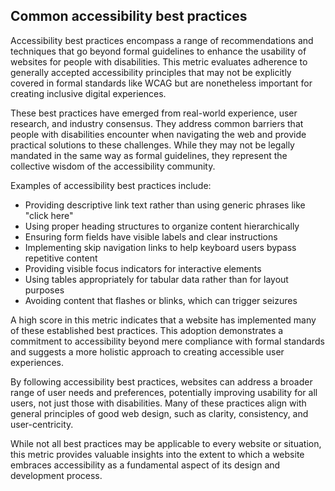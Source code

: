 ## Common accessibility best practices

Accessibility best practices encompass a range of recommendations and techniques that go beyond formal guidelines to enhance the usability of websites for people with disabilities. This metric evaluates adherence to generally accepted accessibility principles that may not be explicitly covered in formal standards like WCAG but are nonetheless important for creating inclusive digital experiences.

These best practices have emerged from real-world experience, user research, and industry consensus. They address common barriers that people with disabilities encounter when navigating the web and provide practical solutions to these challenges. While they may not be legally mandated in the same way as formal guidelines, they represent the collective wisdom of the accessibility community.

Examples of accessibility best practices include:

- Providing descriptive link text rather than using generic phrases like "click here"
- Using proper heading structures to organize content hierarchically
- Ensuring form fields have visible labels and clear instructions
- Implementing skip navigation links to help keyboard users bypass repetitive content
- Providing visible focus indicators for interactive elements
- Using tables appropriately for tabular data rather than for layout purposes
- Avoiding content that flashes or blinks, which can trigger seizures

A high score in this metric indicates that a website has implemented many of these established best practices. This adoption demonstrates a commitment to accessibility beyond mere compliance with formal standards and suggests a more holistic approach to creating accessible user experiences.

By following accessibility best practices, websites can address a broader range of user needs and preferences, potentially improving usability for all users, not just those with disabilities. Many of these practices align with general principles of good web design, such as clarity, consistency, and user-centricity.

While not all best practices may be applicable to every website or situation, this metric provides valuable insights into the extent to which a website embraces accessibility as a fundamental aspect of its design and development process.

